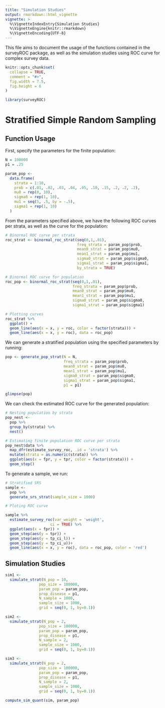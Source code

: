 ```yaml
---
title: "Simulation Studies"
output: rmarkdown::html_vignette
vignette: >
  %\VignetteIndexEntry{Simulation Studies}
  %\VignetteEngine{knitr::rmarkdown}
  %\VignetteEncoding{UTF-8}
---
```


This file aims to document the usage of the functions contained in the surveyROC package, as well as the simulation studies using ROC curve for complex survey data.

```r
knitr::opts_chunk$set(
  collapse = TRUE,
  comment = "#>",
  fig.width = 7.5,
  fig.height = 6
)
```

```r
library(surveyROC)
```

# Stratified Simple Random Sampling

## Function Usage

First, specify the parameters for the finite population:

```r
N = 100000
p1 = .25

param_pop <- 
  data.frame(
    strata = 1:10,
    prob = c(.01, .02, .03, .04, .05, .10, .15, .2, .2, .2),
    mu0 = rep(0, 10),
    sigma0 = rep(1, 10),
    mu1 = seq(5, .5, by = -.5),
    sigma1 = rep(1, 10)
  )

```

From the parameters specified above, we have the following ROC curves per strata, as well as the curve for the population:

```r

# Binormal ROC curve per strata
roc_strat <- binormal_roc_strat(seq(0,1,.01),
                                freq_strata = param_pop$prob,
                                mean0_strat = param_pop$mu0,
                                mean1_strat = param_pop$mu1,
                                sigma0_strat = param_pop$sigma0,
                                sigma1_strat = param_pop$sigma1,
                                by_strata = TRUE) 

# Binormal ROC curve for population
roc_pop <- binormal_roc_strat(seq(0,1,.01),
                              freq_strata = param_pop$prob,
                              mean0_strat = param_pop$mu0,
                              mean1_strat = param_pop$mu1,
                              sigma0_strat = param_pop$sigma0,
                              sigma1_strat = param_pop$sigma1)

# Plotting curves
roc_strat %>% 
  ggplot() +
  geom_line(aes(x = x, y = roc, color = factor(strata))) +
  geom_line(aes(x = x, y = roc), data = roc_pop)

```

We can generate a stratified population using the specified parameters by running:

```r

pop <- generate_pop_strat(N = N,
                          freq_strata = param_pop$prob,
                          mean0_strat = param_pop$mu0,
                          mean1_strat = param_pop$mu1,
                          sigma0_strat = param_pop$sigma0,
                          sigma1_strat = param_pop$sigma1,
                          p1 = p1)

glimpse(pop)
```

We can check the estimated ROC curve for the generated population:

```r

# Nesting population by strata
pop_nest <-
  pop %>%
  group_by(strata) %>%
  nest()

# Estimating finite population ROC curve per strata 
pop_nest$data %>%
  map_dfr(estimate_survey_roc, .id = 'strata') %>% 
  mutate(strata = as.numeric(strata)) %>% 
  ggplot(aes(x = fpr, y = tpr, color = factor(strata))) +
  geom_step()

```

To generate a sample, we run:

```r

# Stratified SRS
sample <- 
  pop %>% 
  generate_srs_strat(sample_size = 1000)

# Ploting ROC curve

sample %>% 
  estimate_survey_roc(var_weight = 'weight',
                    ci = TRUE) %>% 
  ggplot(aes(x = fpr)) +
  geom_step(aes(y = tpr)) +
  geom_step(aes(y = tp_ci_l)) +
  geom_step(aes(y = tp_ci_u))+
  geom_line(aes(x = x, y = roc), data = roc_pop, color = 'red')

```

## Simulation Studies

```r

sim1 <-
  simulate_strat(N_pop = 10,
               pop_size = 100000,
               param_pop = param_pop,
               prop_disease = p1,
               N_sample = 1000,
               sample_size = 1000,
               grid = seq(0, 1, by=0.1))

sim2 <-
  simulate_strat(N_pop = 2,
               pop_size = 100000,
               param_pop = param_pop,
               prop_disease = p1,
               N_sample = 2,
               sample_size = 1000,
               grid = seq(0, 1, by=0.1))

sim3 <-
  simulate_strat(N_pop = 2,
               pop_size = 100000,
               param_pop = param_pop,
               prop_disease = p1,
               N_sample = 2,
               sample_size = 1000,
               grid = seq(0, 1, by=0.1))

compute_sim_quant(sim, param_pop)

```
